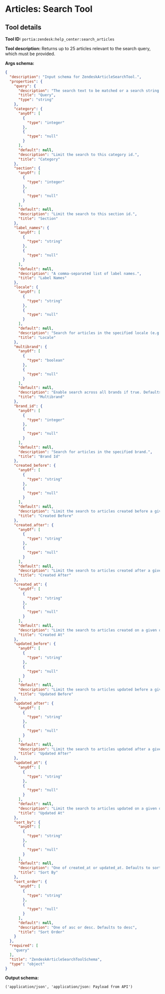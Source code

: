 <!-- WARNING: This file is auto-generated by generate_tool_docs.py. Do not edit manually. -->

# Articles: Search Tool

<Intro />

## Tool details
**Tool ID:** `portia:zendesk:help_center:search_articles`

**Tool description:** Returns up to 25 articles relevant to the search query, which must be provided.

**Args schema:**
```json
{
  "description": "Input schema for ZendeskArticleSearchTool.",
  "properties": {
    "query": {
      "description": "The search text to be matched or a search string. Examples: \"carrot potato\", \"'carrot potato'\".",
      "title": "Query",
      "type": "string"
    },
    "category": {
      "anyOf": [
        {
          "type": "integer"
        },
        {
          "type": "null"
        }
      ],
      "default": null,
      "description": "Limit the search to this category id.",
      "title": "Category"
    },
    "section": {
      "anyOf": [
        {
          "type": "integer"
        },
        {
          "type": "null"
        }
      ],
      "default": null,
      "description": "Limit the search to this section id.",
      "title": "Section"
    },
    "label_names": {
      "anyOf": [
        {
          "type": "string"
        },
        {
          "type": "null"
        }
      ],
      "default": null,
      "description": "A comma-separated list of label names.",
      "title": "Label Names"
    },
    "locale": {
      "anyOf": [
        {
          "type": "string"
        },
        {
          "type": "null"
        }
      ],
      "default": null,
      "description": "Search for articles in the specified locale (e.g. en-us). ",
      "title": "Locale"
    },
    "multibrand": {
      "anyOf": [
        {
          "type": "boolean"
        },
        {
          "type": "null"
        }
      ],
      "default": null,
      "description": "Enable search across all brands if true. Defaults to false if omitted.",
      "title": "Multibrand"
    },
    "brand_id": {
      "anyOf": [
        {
          "type": "integer"
        },
        {
          "type": "null"
        }
      ],
      "default": null,
      "description": "Search for articles in the specified brand.",
      "title": "Brand Id"
    },
    "created_before": {
      "anyOf": [
        {
          "type": "string"
        },
        {
          "type": "null"
        }
      ],
      "default": null,
      "description": "Limit the search to articles created before a given date (format YYYY-MM-DD).",
      "title": "Created Before"
    },
    "created_after": {
      "anyOf": [
        {
          "type": "string"
        },
        {
          "type": "null"
        }
      ],
      "default": null,
      "description": "Limit the search to articles created after a given date (format YYYY-MM-DD).",
      "title": "Created After"
    },
    "created_at": {
      "anyOf": [
        {
          "type": "string"
        },
        {
          "type": "null"
        }
      ],
      "default": null,
      "description": "Limit the search to articles created on a given date (format YYYY-MM-DD).",
      "title": "Created At"
    },
    "updated_before": {
      "anyOf": [
        {
          "type": "string"
        },
        {
          "type": "null"
        }
      ],
      "default": null,
      "description": "Limit the search to articles updated before a given date (format YYYY-MM-DD). ",
      "title": "Updated Before"
    },
    "updated_after": {
      "anyOf": [
        {
          "type": "string"
        },
        {
          "type": "null"
        }
      ],
      "default": null,
      "description": "Limit the search to articles updated after a given date (format YYYY-MM-DD). ",
      "title": "Updated After"
    },
    "updated_at": {
      "anyOf": [
        {
          "type": "string"
        },
        {
          "type": "null"
        }
      ],
      "default": null,
      "description": "Limit the search to articles updated on a given date (format YYYY-MM-DD). ",
      "title": "Updated At"
    },
    "sort_by": {
      "anyOf": [
        {
          "type": "string"
        },
        {
          "type": "null"
        }
      ],
      "default": null,
      "description": "One of created_at or updated_at. Defaults to sorting by relevance",
      "title": "Sort By"
    },
    "sort_order": {
      "anyOf": [
        {
          "type": "string"
        },
        {
          "type": "null"
        }
      ],
      "default": null,
      "description": "One of asc or desc. Defaults to desc",
      "title": "Sort Order"
    }
  },
  "required": [
    "query"
  ],
  "title": "ZendeskArticleSearchToolSchema",
  "type": "object"
}
```

**Output schema:**
```
('application/json', 'application/json: Payload from API')
```
